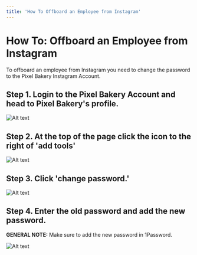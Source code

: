 ```yaml
---
title: 'How To Offboard an Employee from Instagram'
---
```


# How To: Offboard an Employee from Instagram

To offboard an employee from Instagram you need to change the password to the Pixel Bakery Instagram Account. 

## Step 1. Login to the Pixel Bakery Account and head to Pixel Bakery's profile.

![Alt text](/img/Offboarding_Instagram_1.png 'title')

## Step 2. At the top of the page click the icon to the right of 'add tools'

![Alt text](/img/Offboarding_Instagram_2.png 'title')

## Step 3. Click 'change password.'

![Alt text](/img/Offboarding_Instagram_3.png 'title')

## Step 4. Enter the old password and add the new password.

**GENERAL NOTE:** Make sure to add the new password in 1Password.

![Alt text](/img/Offboarding_Instagram_4.png 'title')